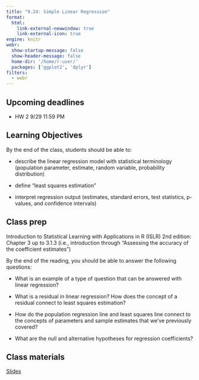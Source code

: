 ```yaml
---
title: "9.24: Simple Linear Regression"
format: 
  html:
    link-external-newwindow: true
    link-external-icon: true
engine: knitr
webr: 
  show-startup-message: false
  show-header-message: false
  home-dir: '/home/r-user/'
  packages: ['ggplot2', 'dplyr']
filters:
  - webr
---
```


## Upcoming deadlines

-   HW 2 9/29 11:59 PM

## Learning Objectives

By the end of the class, students should be able to:

-   describe the linear regression model with statistical terminology (population parameter, estimate, random variable, probability distribution)

-   define "least squares estimation"

-   interpret regression output (estimates, standard errors, test statistics, p-values, and confidence intervals)

## Class prep

Introduction to Statistical Learning with Applications in R (ISLR) 2nd edition: Chapter 3 up to 3.1.3 (i.e., introduction through "Assessing the accuracy of the coefficient estimates")

By the end of the reading, you should be able to answer the following questions:

-   What is an example of a type of question that can be answered with linear regression?

-   What is a residual in linear regression? How does the concept of a residual connect to least squares estimation?

-   How do the population regression line and least squares line connect to the concepts of parameters and sample estimates that we've previously covered?

-   What are the null and alternative hypotheses for regression coefficients?

## Class materials

[Slides](SLR_slides-spaker.html)

